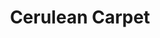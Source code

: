 ---
title: "Cerulean Carpet"
meta_title: "Cerulean Carpet craft"
description: "Craft de Cerulean Carpet"
rank: "s"
draft: false
name: "Cerulean Carpet"
recipe_img: "https://wiki.pokexgames.com/images/1/16/Cerulean_Carpet.png"
level: 115
craft_time: 86400
result: 1
value_npc: 1
ingredients:
  - name: "Drawing Clipboards"
    quantity: 75
    item_img: "https://wiki.pokexgames.com/images/3/36/Drawing_Clipboard.png"
    value_npc: 1
  - name: "Elefish Fin"
    quantity: 23
    item_img: "https://wiki.pokexgames.com/images/1/1f/Elefish_Fin.png"
    value_npc: 1
  - name: "Whiskers Fin"
    quantity: 20
    item_img: "https://wiki.pokexgames.com/images/2/23/Whiskers_Fin.png"
    value_npc: 1
  - name: "Corrupted Streak Tail"
    quantity: 17
    item_img: "https://wiki.pokexgames.com/images/2/2f/Corrupted-Streak-Tail.gif"
    value_npc: 1
  - name: "Catfish Tail"
    quantity: 3
    item_img: "https://wiki.pokexgames.com/images/1/13/Catfish_Tail.png"
    value_npc: 1
  - name: "Brutal Fin"
    quantity: 3
    item_img: "https://wiki.pokexgames.com/images/8/8f/Brutal_Fin.png"
    value_npc: 1
---